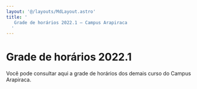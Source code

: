 ```yaml
---
layout: '@/layouts/MdLayout.astro'
title: '
   Grade de horários 2022.1 — Campus Arapiraca
  '
---
```






Grade de horários 2022\.1
=========================












 Você pode consultar aqui a grade de horários dos demais curso do Campus Arapiraca.
 






























